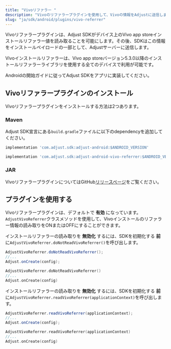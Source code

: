 ```yaml
---
title: "Vivoリファラー "
description: "Vivoのリファラープラグインを使用して、Vivoの情報をAdjustに送信します。"
slug: "ja/sdk/android/plugins/vivo-referrer"
---
```


Vivoリファラープラグインは、Adjust SDKがデバイス上のVivo app storeインストールリファラー値を読み取ることを可能にします。その後、SDKはこの情報をインストールペイロードの一部として、Adjustサーバーに送信します。

Vivoインストールリファラーは、Vivo app storeバージョン5\.3\.0以降のインストールリファラーライブラリを使用する全てのデバイスで利用が可能です。

Androidの開始ガイドに従ってAdjust SDKをアプリに実装してください。

## Vivoリファラープラグインのインストール

Vivoリファラープラグインをインストールする方法は2つあります。

### Maven

Adjust SDK宣言にある`build.gradle`ファイルに以下のdependencyを追加してください。

```groovy
implementation 'com.adjust.sdk:adjust-android:$ANDROID_VERSION'

implementation 'com.adjust.sdk:adjust-android-vivo-referrer:$ANDROID_VERSION'
```

### JAR

VivoリファラープラグインについてはGitHub[リリースページ](https://github.com/adjust/android_sdk/releases/latest)をご覧ください。

## プラグインを使用する

Vivoリファラープラグインは、デフォルトで **有効** になっています。`AdjustVivoReferrer`クラスメソッドを使用して、Vivoインストールのリファラー情報の読み取りをONまたはOFFにすることができます。

インストールリファラーの読み取りを **無効化** するには、SDKを初期化する **前** に`AdjustVivoReferrer.doNotReadVivoReferrer()`を呼び出します。

<Tabs>

 <Tab title="Java" sync="java">

```java
AdjustVivoReferrer.doNotReadVivoReferrer();
//...
Adjust.onCreate(config);
```

</Tab>

<Tab title="Kotlin" sync="kotlin">

```kotlin
AdjustVivoReferrer.doNotReadVivoReferrer()
//...
Adjust.onCreate(config)
```

</Tab>

</Tabs>

インストールリファラーの読み取りを **無効化** するには、SDKを初期化する **前** に`AdjustVivoReferrer.readVivoReferrer(applicationContext)`を呼び出します。

<Tabs>

 <Tab title="Java" sync="java">

```java
AdjustVivoReferrer.readVivoReferrer(applicationContext);
//...
Adjust.onCreate(config);
```

</Tab>

<Tab title="Kotlin" sync="kotlin">

```kotlin
AdjustVivoReferrer.readVivoReferrer(applicationContext)
//...
Adjust.onCreate(config)
```

</Tab>

</Tabs>
